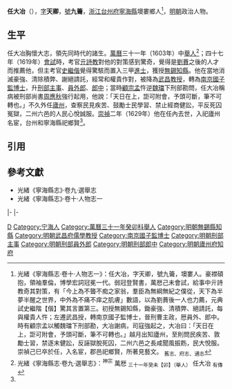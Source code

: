 '''任大冶'''（{{bd|16世紀||1629年}}），[[表字|字]]'''天卿'''，[[號|號]]'''九籥'''，[[浙江等處承宣布政使司|浙江]][[台州府|台州府]][[寧海縣|寧海縣]]墺婁鄉人<ref name=djs>光緒《寧海縣志·卷十·人物志一》：任大冶，字天卿，號九籥，墺婁人。豪襟碩抱，領袖羣倫，博學宏詞冠冕一代。弱冠登賢書，萬厯己未會試，給事中亓詩教奇其對策，有「今上為不聾不痴之家翁，羣臣為無綱無紀之僕從，天下為半夢半醒之世界，中外為不痛不痒之肌膚」數語，以為劉蕡後一人也力薦，元典試史繼階【偕】驚其言置第三。初授無錫知縣，鋤豪強、清積弊、絕請託，每與權貴人忤；左遷武昌授，轉南京國子監博士，晉刑曹主政，厯員外、郎中。時有顧宗孟以觸魏璫下刑部勘，大冶謝病，司寇強起之，大冶曰：「天日在上，詎可附會，予頭可斷，筆不可轉也。」越月出知廬州，至則問民疾苦、敦勵士習，禁逐末健訟，反誣獄脫死囚，二州六邑之長咸聞風振飭，民大悅服。崇禎己巳卒於任，入名宦，郡邑祀鄉賢，所著見藝文。 <sub>舊志、府志、通志</sub></ref>，[[明朝|明朝]]政治人物。

==生平==
任大冶胸懷大志，領先同時代的諸生。[[萬曆|萬曆]]三十一年（1603年）中[[舉人|舉人]]<ref>光緒《寧海縣志·卷九·選舉志》：<sup>神宗</sup> 萬厯 <sub>三十一年癸未【卯】（舉人）</sub> 任大冶 <sub>有傳</sub></ref>；四十七年（1619年）[[會試|會試]]時，考官[[亓詩教|亓詩教]]對他的對策感到驚奇，覺得是[[劉蕡|劉蕡]]之後的人才而推薦他，但主考官[[史繼偕|史繼偕]]覺得驚駭而置入三甲[[進士|進士]]，獲授[[無錫縣|無錫]][[知縣|知縣]]。他在當地消滅豪強、清除積弊、謝絕請託，經常和權貴作對，被降為[[武昌府|武昌]][[教授_(官名)|教授]]，轉為[[南京國子監|南京國子監]][[博士_(官職)|博士]]，升[[刑部|刑部]][[主事|主事]]、[[員外郎|員外郎]]、[[郎中_(官職)|郎中]]；當時[[顧宗孟|顧宗孟]]忤逆[[魏忠賢|魏璫]]下刑部勘問，任大冶稱病被刑部尚書[[周應秋|周應秋]]強行起用，他說：「天日在上，詎可附會，予頭可斷，筆不可轉也。」不久外任[[廬州府|廬州]]，查察民見疾苦、鼓勵士民學習、禁止經商健訟，平反死囚冤獄，二州六邑的人民心悅誠服。[[崇禎|崇禎]]二年（1629年）他在任內去世，入祀廬州名宦，台州和寧海縣祀鄉賢<ref name=djs/>。

==引用==
{{reflist}}

==參考文獻==
*光緒《寧海縣志》·卷九·選舉志
*光緒《寧海縣志》·卷十·人物志一

{{start box}}
{{s-off}}
{{s-before|[[何舜岳|何舜岳]]}}
{{s-title|明朝無錫縣知縣|1619年－1620年}}
{{s-after|[[詹在廷|詹在廷]]}}
|-
{{s-vacant|unknown|last=[[應奎|應奎]]}}
{{s-title|明朝武昌府教授|天啟年間}}
{{s-after|[[黃廷師|黃廷師]]}}
|-
{{s-before|[[劉應召|劉應召]]}}
{{s-title|明朝廬州府知府|天啟年間－1629年}}
{{s-after|[[史啟英|史啟英]]}}
{{end box}}

{{萬曆四十七年己未科殿試金榜}}

[[Category:任姓|D]]
[[Category:宁海人|Category:宁海人]]
[[Category:萬曆三十一年癸卯科舉人|Category:萬曆三十一年癸卯科舉人]]
[[Category:明朝無錫縣知縣|Category:明朝無錫縣知縣]]
[[Category:明朝武昌府儒學教授|Category:明朝武昌府儒學教授]]
[[Category:南京國子監博士|Category:南京國子監博士]]
[[Category:明朝刑部主事|Category:明朝刑部主事]]
[[Category:明朝刑部員外郎|Category:明朝刑部員外郎]]
[[Category:明朝刑部郎中|Category:明朝刑部郎中]]
[[Category:明朝廬州府知府|Category:明朝廬州府知府]]